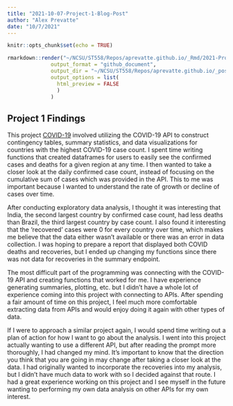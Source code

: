 ```yaml
---
title: "2021-10-07-Project-1-Blog-Post"
author: "Alex Prevatte"
date: "10/7/2021"
---
```


```r
knitr::opts_chunk$set(echo = TRUE)
```

```r
rmarkdown::render("~/NCSU/ST558/Repos/aprevatte.github.io/_Rmd/2021-Project-1-Blog-Post.Rmd", 
              output_format = "github_document", 
              output_dir = "~/NCSU/ST558/Repos/aprevatte.github.io/_posts/",
              output_options = list(
                html_preview = FALSE
                )
              )
```

## Project 1 Findings 


This project [COVID-19](https://aprevatte.github.io/COVID19-API/) involved utilizing the COVID-19 API to construct contingency tables, summary statistics, and data visualizations for countries with the highest COVID-19 case count. I spent time writing functions that created dataframes for users to easily see the confirmed cases and deaths for a given region at any time. I then wanted to take a closer look at the daily confirmed case count, instead of focusing on the cumulative sum of cases which was provided in the API. This to me was important because I wanted to understand the rate of growth or decline of cases over time.

After conducting exploratory data analysis, I thought it was interesting that India, the second largest country by confirmed case count, had less deaths than Brazil, the third largest country by case count. I also found it interesting that the 'recovered' cases were 0 for every country over time, which makes me believe that the data either wasn't available or there was an error in data collection. I was hoping to prepare a report that displayed both COVID deaths and recoveries, but I ended up changing my functions since there was not data for recoveries in the summary endpoint. 

The most difficult part of the programming was connecting with the COVID-19 API and creating functions that worked for me. I have experience generating summaries, plotting, etc. but I didn't have a whole lot of experience coming into this project with connecting to APIs. After spending a fair amount of time on this project, I feel much more comfortable extracting data from APIs and would enjoy doing it again with other types of data. 

If I were to approach a similar project again, I would spend time writing out a plan of action for how I want to go about the analysis. I went into this project actually wanting to use a different API, but after reading the prompt more thoroughly, I had changed my mind. It's important to know that the direction you think that you are going in may change after taking a closer look at the data. I had originally wanted to incorporate the recoveries into my analysis, but I didn't have much data to work with so I decided against that route. I had a great experience working on this project and I see myself in the future wanting to performing my own data analysis on other APIs for my own interest.